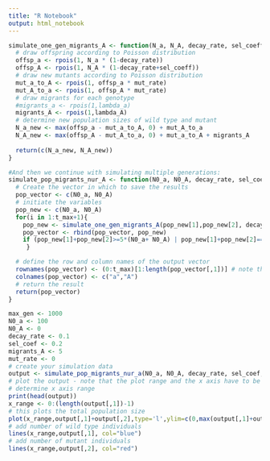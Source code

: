 ```yaml
---
title: "R Notebook"
output: html_notebook
---
```



```r
simulate_one_gen_migrants_A <- function(N_a, N_A, decay_rate, sel_coeff, mut_rate,lambda_A) {
  # draw offspring according to Poisson distribution
  offsp_a <- rpois(1, N_a * (1-decay_rate))
  offsp_A <- rpois(1, N_A * (1-decay_rate+sel_coeff))
  # draw new mutants according to Poisson distribution
  mut_a_to_A <- rpois(1, offsp_a * mut_rate)
  mut_A_to_a <- rpois(1, offsp_A * mut_rate)
  # draw migrants for each genotype
  #migrants_a <- rpois(1,lambda_a)
  migrants_A <- rpois(1,lambda_A)
  # determine new population sizes of wild type and mutant
  N_a_new <- max(offsp_a - mut_a_to_A, 0) + mut_A_to_a
  N_A_new <- max(offsp_A - mut_A_to_a, 0) + mut_a_to_A + migrants_A
  
  return(c(N_a_new, N_A_new))
}

```

```r
#And then we continue with simulating multiple generations:
simulate_pop_migrants_nur_A <- function(N0_a, N0_A, decay_rate, sel_coeff, migrants_A, mut_rate, t_max) {
  # Create the vector in which to save the results
  pop_vector <- c(N0_a, N0_A)
  # initiate the variables
  pop_new <- c(N0_a, N0_A)
  for(i in 1:t_max+1){
    pop_new <- simulate_one_gen_migrants_A(pop_new[1],pop_new[2], decay_rate, sel_coeff, mut_rate, migrants_A)
    pop_vector <- rbind(pop_vector, pop_new)
    if (pop_new[1]+pop_new[2]>=5*(N0_a+ N0_A) | pop_new[1]+pop_new[2]==0) break
     }

  # define the row and column names of the output vector
  rownames(pop_vector) <- (0:t_max)[1:length(pop_vector[,1])] # note that the vector has to be cut if the simulation stopped early
  colnames(pop_vector) <- c("a","A")
  # return the result
  return(pop_vector)	
}
```

```r
max_gen <- 1000
N0_a <- 100
N0_A <- 0
decay_rate <- 0.1
sel_coef <- 0.2
migrants_A <- 5
mut_rate <- 0
# create your simulation data
output <- simulate_pop_migrants_nur_a(N0_a, N0_A, decay_rate, sel_coef, migrants_A,mut_rate,max_gen)
# plot the output - note that the plot range and the x axis have to be adjusted based on the length of the table
# determine x axis range 
print(head(output))
x_range <- 0:(length(output[,1])-1)
# this plots the total population size
plot(x_range,output[,1]+output[,2],type='l',ylim=c(0,max(output[,1]+output[,2])),xlab = "Generation",ylab = "Population size")
# add number of wild type individuals
lines(x_range,output[,1], col="blue")
# add number of mutant individuals
lines(x_range,output[,2], col="red")
````
